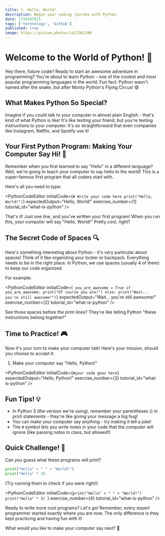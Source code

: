 ```yaml
---
title: 1. Hello, World!
description: Begin your coding journey with Python.
date: 1734297011
tags: ['technology', 'Github']
published: true
image: https://picsum.photos/id/236/200
---
```


# Welcome to the World of Python! 🐍

Hey there, future coder! Ready to start an awesome adventure in programming? You're about to learn Python - one of the coolest and most popular programming languages in the world. Fun fact: Python wasn't named after the snake, but after Monty Python's Flying Circus! 😄

## What Makes Python So Special? 

Imagine if you could talk to your computer in almost plain English - that's kind of what Python is like! It's like texting your friend, but you're texting instructions to your computer. It's so straightforward that even companies like Instagram, Netflix, and Spotify use it!

## Your First Python Program: Making Your Computer Say Hi! 👋

Remember when you first learned to say "Hello" in a different language? Well, we're going to teach your computer to say hello to the world! This is a super-famous first program that all coders start with.

Here's all you need to type:

<PythonCodeEditor 
  initialCode={`# Write your code here
print("Hello, World!")`}
  expectedOutput="Hello, World!"
  exercise_number={1}
  tutorial_id="what-is-python"
/>

That's it! Just one line, and you've written your first program! When you run this, your computer will say "Hello, World!" Pretty cool, right?

## The Secret Code of Spaces 🔍

Here's something interesting about Python - it's very particular about spaces! Think of it like organizing your locker or backpack. Everything needs to be in the right place. In Python, we use spaces (usually 4 of them) to keep our code organized.

For example:

<PythonCodeEditor
  initialCode={`
  you_are_awesome = True
  if you_are_awesome:
    print("Of course you are!")
else:
    print("Wait... you're still awesome!")`}
  expectedOutput="Wait... you're still awesome!"
  exercise_number={2}
  tutorial_id="what-is-python"
/>

See those spaces before the print lines? They're like telling Python "these instructions belong together!"

## Time to Practice! 🎮

Now it's your turn to make your computer talk! Here's your mission, should you choose to accept it:

1. Make your computer say "Hello, Python!"

<PythonCodeEditor
  initialCode={`#your code goes here`}
  expectedOutput="Hello, Python!"
  exercise_number={3}
  tutorial_id="what-is-python"
/>

## Fun Tips! 💡

- In Python 3 (the version we're using), remember your parentheses () in print statements - they're like giving your message a big hug!
- You can make your computer say anything - try making it tell a joke!
- The `#` symbol lets you write notes in your code that the computer will ignore (like passing notes in class, but allowed!)

## Quick Challenge! 🌟

Can you guess what these programs will print?

```python showLineNumbers 
print("Hello" + " " + "World!")
print("Hello" * 3)
```

(Try running them to check if you were right!)

<PythonCodeEditor
  initialCode={`print("Hello" + " " + "World!")
  print("Hello" * 3)
  `}
  exercise_number={4}
  tutorial_id="what-is-python"
/>

Ready to write more cool programs? Let's go! Remember, every expert programmer started exactly where you are now. The only difference is they kept practicing and having fun with it! 

What would you like to make your computer say next? 🤔